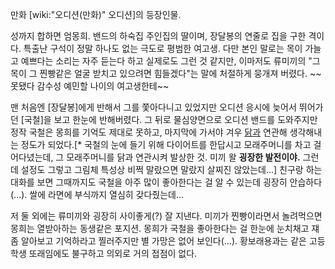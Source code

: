 만화 [wiki:"오디션(만화)" 오디션]의 등장인물.

성까지 합하면 엄몽희. 밴드의 하숙집 주인집의 딸이며, 장달봉의 연줄로 집을 구한 격이다. 특출난 구석이 정말 하나도 없는 극도로 평범한 여고생. 다만 본인 말로는 목이 가늘고 예쁘다는 소리는 자주 듣는다 하고 실제로도 그런 것 같지만, 이마저도 류미끼의 "그 목이 그 찐빵같은 얼굴 받치고 있으려면 힘들겠다"는 말에 처절하게 뭉개져 버렸다. ~~못됐다 감수성 예민할 나이의 여고생한테~~

맨 처음엔 [장달봉]에게 반해서 그를 쫓아다니고 있었지만 오디션 응시에 늦어서 뛰어가던 [국철]을 보고 한눈에 반해버렸다. 그 뒤로 물심양면으로 오디션 밴드를 도와주지만 정작 국철은 몽희를 기억도 제대로 못하고, 마지막에 가서야 겨우 [[닭]]과 연관해 생각해내는 정도가 되었다.[* 국철의 눈에 들기 위해 다이어트를 한답시고 모래주머니를 차고 걸어다녔는데, 그 모래주머니를 닭과 연관시켜 발상한 것. 미끼 왈 '''굉장한 발전이야.''' 그런데 설정도 그렇고 그림체 특성상 비쩍 말랐으면 말랐지 살찌진 않았는데...] 친구랑 하는 대화를 보면 그때까지도 국철을 아주 많이 좋아한다는 걸 알 수 있는데 굉장히 안습하다(...). 쌀에 라면에 부식까지 열심히 갖다줬는데...

저 둘 외에는 류미끼와 굉장히 사이좋게(?) 잘 지낸다. 미끼가 찐빵이라면서 놀려먹으면 몽희는 열받아하는 동생같은 포지션. 몽희가 국철을 좋아한다는 걸 한눈에 눈치채고 쟤 좀 알아보고 기억하라고 찔러주지만 별 가망은 없어 보인다(...). 황보래용과는 같은 고등학생 또래임에도 불구하고 의외로 거의 접점이 없다.
